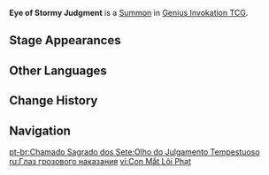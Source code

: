 {{Genius Invokation TCG Infobox
|id          = 114071
|image       = Eye of Stormy Judgment Summon.png
|type        = Summon
|createdby   = Transcendence: Baleful Omen
|summontype  = Character Card Skill
|usage       = 3
|effect      = '''End Phase:''' Deal 1 {{Color|Electro DMG}}.<br><br>'''When this Summon is on the field:''' Your characters' Elemental Bursts deal +1 DMG.
}}
'''Eye of Stormy Judgment''' is a [[Summon]] in [[Genius Invokation TCG]].

==Stage Appearances==
{{Genius Invokation TCG Stage Appearances|createdby=Raiden Shogun (Character Card)}}

==Other Languages==
{{Other Languages
|en      = Eye of Stormy Judgment
|zhs     = 雷罚恶曜之眼
|zhs_rm  = Léifá Èyào zhī Yǎn
|zht     = 雷罰惡曜之眼
|zht_rm  = Léifá Èyào zhī Yǎn
|zh_tl   = Eye of Lightning Punishment and {{tt|Bad Omen|lit. evil day}}
|ja      = 雷罰悪曜の眼
|ja_rm   = Raibatsu Akuyou no Me{{Assumed}}
|ja_tl   = Eye of Lightning Punishment and Bad Omen
|ko      = 뇌벌 악요<->의 눈
|ko_tl   = Eye of Lightning Subjugation and Evil Shine
|es      = Ojo del castigo atronador
|es_tl   = Eye of Thunderous Punishment
|fr      = Œil de jugement orageux
|fr_tl   = Eye of Stormy Judgment
|ru      = Глаз грозового наказания
|ru_tl   = Eye of Stormy Judgment
|th      = Eye of Stormy Judgment
|vi      = Con Mắt Lôi Phạt
|vi_tl   = 
|de      = Unheilvolles Auge der Blitzstrafe
|de_tl   = Ominous Eye of Lightning Punishment
|id      = Eye of Stormy Judgment
|pt      = Olho do Julgamento Tempestuoso
|pt_tl   = 
|tr      = Hiddetli Yargının Gözü
|tr_tl   = 
|it      = Occhio del giudizio tempestoso
|it_tl   = 
}}

==Change History==
{{Change History|3.7}}

==Navigation==
{{Genius Invokation TCG Navbox|Summon}}

[[pt-br:Chamado Sagrado dos Sete:Olho do Julgamento Tempestuoso]]
[[ru:Глаз грозового наказания]]
[[vi:Con Mắt Lôi Phạt]]